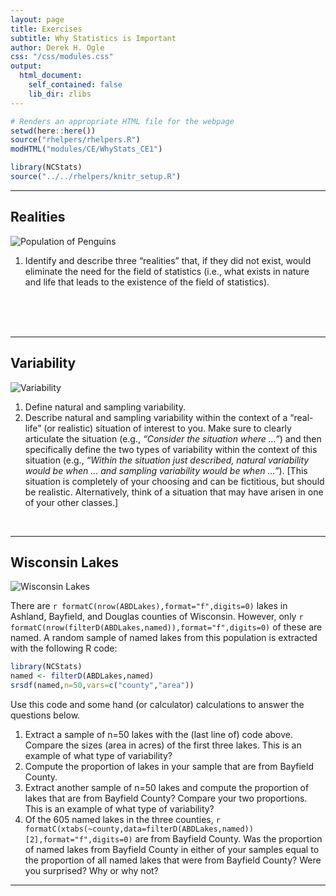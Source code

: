 ```yaml
---
layout: page
title: Exercises
subtitle: Why Statistics is Important
author: Derek H. Ogle
css: "/css/modules.css"
output:
  html_document:
    self_contained: false
    lib_dir: zlibs
---
```


```r
# Renders an appropriate HTML file for the webpage
setwd(here::here())
source("rhelpers/rhelpers.R")
modHTML("modules/CE/WhyStats_CE1")
```

```r
library(NCStats)
source("../../rhelpers/knitr_setup.R")
```

----

## Realities
<img src="zimgs/penguin-population.jpg" alt="Population of Penguins" class="img-right">

1. Identify and describe three "realities" that, if they did not exist, would eliminate the need for the field of statistics (i.e., what exists in nature and life that leads to the existence of the field of statistics).

<br><br><br>

----

## Variability
<img src="zimgs/variability.jpg" alt="Variability" class="img-right">

1. Define natural and sampling variability.
1. Describe natural and sampling variability within the context of a "real-life" (or realistic) situation of interest to you. Make sure to clearly articulate the situation (e.g., *"Consider the situation where ..."*) and then specifically define the two types of variability within the context of this situation (e.g., *"Within the situation just described, natural variability would be when ... and sampling variability would be when ..."*). [This situation is completely of your choosing and can be fictitious, but should be realistic. Alternatively, think of a situation that may have arisen in one of your other classes.]

<br>

----

## Wisconsin Lakes
<img src="zimgs/wisconsin-lakes.jpg" alt="Wisconsin Lakes" class="img-right">

There are `r formatC(nrow(ABDLakes),format="f",digits=0)` lakes in Ashland, Bayfield, and Douglas counties of Wisconsin. However, only `r formatC(nrow(filterD(ABDLakes,named)),format="f",digits=0)` of these are named. A random sample of named lakes from this population is extracted with the following R code:

```r
library(NCStats)
named <- filterD(ABDLakes,named)
srsdf(named,n=50,vars=c("county","area"))
```

Use this code and some hand (or calculator) calculations to answer the questions below.

1. Extract a sample of n=50 lakes with the (last line of) code above. Compare the sizes (area in acres) of the first three lakes. This is an example of what type of variability?
1. Compute the proportion of lakes in your sample that are from Bayfield County.
1. Extract another sample of n=50 lakes and compute the proportion of lakes that are from Bayfield County? Compare your two proportions. This is an example of what type of variability?
1. Of the 605 named lakes in the three counties, `r formatC(xtabs(~county,data=filterD(ABDLakes,named))[2],format="f",digits=0)` are from Bayfield County. Was the proportion of named lakes from Bayfield County in either of your samples equal to the proportion of all named lakes that were from Bayfield County?  Were you surprised?  Why or why not?

----
